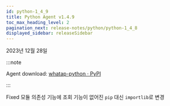 ```yaml
---
id: python-1_4_9
title: Python Agent v1.4.9
toc_max_heading_level: 2
pagination_next: release-notes/python/python-1_4_8
displayed_sidebar: releaseSidebar
---
```


2023년 12월 28일

:::note

Agent download: [whatap-python · PyPI](https://pypi.org/project/whatap-python/1.4.9/)

:::

<Status>Fixed</Status> 모듈 의존성 기능에 조회 기능이 없어진 <code>pip</code> 대신 <code>importlib</code>로 변경